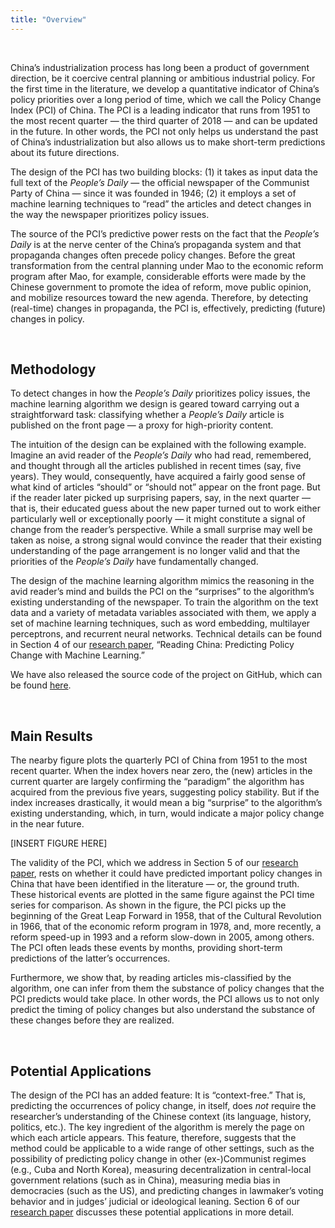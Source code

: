 ```yaml
---
title: "Overview"
---
```


&nbsp;

China's industrialization process has long been a product of government direction, be it coercive central planning or ambitious industrial policy. For the first time in the literature, we develop a quantitative indicator of China's policy priorities over a long period of time, which we call the Policy Change Index (PCI) of China. The PCI is a leading indicator that runs from 1951 to the most recent quarter --- the third quarter of 2018 --- and can be updated in the future. In other words, the PCI not only helps us understand the past of China's industrialization but also allows us to make short-term predictions about its future directions.

The design of the PCI has two building blocks: (1) it takes as input data the full text of the *People's Daily* --- the official newspaper of the Communist Party of China --- since it was founded in 1946; (2) it employs a set of machine learning techniques to "read" the articles and detect changes in the way the newspaper prioritizes policy issues.

The source of the PCI's predictive power rests on the fact that the *People's Daily* is at the nerve center of the China's propaganda system and that propaganda changes often precede policy changes. Before the great transformation from the central planning under Mao to the economic reform program after Mao, for example, considerable efforts were made by the Chinese government to promote the idea of reform, move public opinion, and mobilize resources toward the new agenda. Therefore, by detecting (real-time) changes in propaganda, the PCI is, effectively, predicting (future) changes in policy.

&nbsp;

## Methodology

To detect changes in how the *People's Daily* prioritizes policy issues, the machine learning algorithm we design is geared toward carrying out a straightforward task: classifying whether a *People's Daily* article is published on the front page --- a proxy for high-priority content.

The intuition of the design can be explained with the following example. Imagine an avid reader of the *People's Daily* who had read, remembered, and thought through all the articles published in recent times (say, five years). They would, consequently, have acquired a fairly good sense of what kind of articles "should" or "should not" appear on the front page. But if the reader later picked up surprising papers, say, in the next quarter --- that is, their educated guess about the new paper turned out to work either particularly well or exceptionally poorly --- it might constitute a signal of change from the reader's perspective. While a small surprise may well be taken as noise, a strong signal would convince the reader that their existing understanding of the page arrangement is no longer valid and that the priorities of the *People's Daily* have fundamentally changed.

The design of the machine learning algorithm mimics the reasoning in the avid reader's mind and builds the PCI on the "surprises" to the algorithm's existing understanding of the newspaper. To train the algorithm on the text data and a variety of metadata variables associated with them, we apply a set of machine learning techniques, such as word embedding, multilayer perceptrons, and recurrent neural networks. Technical details can be found in Section 4 of our [research paper](../blob/master/docs/Reading_China.pdf), "Reading China: Predicting Policy Change with Machine Learning."

We have also released the source code of the project on GitHub, which can be found [here](http://github.com/open-source-economics/PCI).

&nbsp;

## Main Results

The nearby figure plots the quarterly PCI of China from 1951 to the most recent quarter. When the index hovers near zero, the (new) articles in the current quarter are largely confirming the "paradigm" the algorithm has acquired from the previous five years, suggesting policy stability. But if the index increases drastically, it would mean a big "surprise" to the algorithm's existing understanding, which, in turn, would indicate a major policy change in the near future.

[INSERT FIGURE HERE]

The validity of the PCI, which we address in Section 5 of our [research paper](../blob/master/docs/Reading_China.pdf), rests on whether it could have predicted important policy changes in China that have been identified in the literature --- or, the ground truth. These historical events are plotted in the same figure against the PCI time series for comparison. As shown in the figure, the PCI picks up the beginning of the Great Leap Forward in 1958, that of the Cultural Revolution in 1966, that of the economic reform program in 1978, and, more recently, a reform speed-up in 1993 and a reform slow-down in 2005, among others. The PCI often leads these events by months, providing short-term predictions of the latter's occurrences.

Furthermore, we show that, by reading articles mis-classified by the algorithm, one can infer from them the substance of policy changes that the PCI predicts would take place. In other words, the PCI allows us to not only predict the timing of policy changes but also understand the substance of these changes before they are realized.

&nbsp;

## Potential Applications

The design of the PCI has an added feature: It is "context-free." That is, predicting the occurrences of policy change, in itself, does *not* require the researcher's understanding of the Chinese context (its language, history, politics, etc.). The key ingredient of the algorithm is merely the page on which each article appears. This feature, therefore, suggests that the method could be applicable to a wide range of other settings, such as the possibility of predicting policy change in other (ex-)Communist regimes (e.g., Cuba and North Korea), measuring decentralization in central-local government relations (such as in China), measuring media bias in democracies (such as the US), and predicting changes in lawmaker's voting behavior and in judges' judicial or ideological leaning. Section 6 of our [research paper](../blob/master/docs/Reading_China.pdf) discusses these potential applications in more detail.